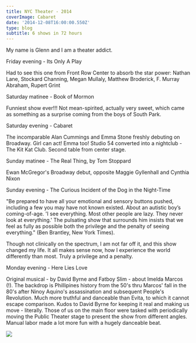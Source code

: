 ---
title: NYC Theater - 2014
coverImage: Cabaret
date: '2014-12-08T16:00:00.550Z'
type: blog
subtitle: 6 shows in 72 hours
---

My name is Glenn and I am a theater addict.

Friday evening - Its Only A Play
<p>Had to see this one from Front Row Center to absorb the star power: 
Nathan Lane, Stockard Channing, Megan Mullaly, Matthew Broderick, F. Murray Abraham, Rupert Grint</p>
<p></p>
Saturday matinee - Book of Mormon
<p>Funniest show ever!!! Not mean-spirited, actually very sweet, which came as something as a surprise coming from the boys of South Park. </p>
<p></p>
Saturday evening - Cabaret
<p>The incomparable Alan Cummings and Emma Stone freshly debuting on Broadway. Girl can act! Emma too!
Studio 54 converted into a nightclub - The Kit Kat Club. Second table from center stage.</p>
<p></p>
Sunday matinee - The Real Thing, by Tom Stoppard
<p>Ewan McGregor's Broadway debut, opposite Maggie Gyllenhall and Cynthia Nixon</p>
<p></p>
Sunday evening - The Curious Incident of the Dog in the Night-Time
<p>"Be prepared to have all your emotional and sensory buttons pushed, including a few you may have not known existed. About an autistic boy’s coming-of-age.
'I see everything. Most other people are lazy. They never look at everything.' 
The pulsating show that surrounds him insists that we feel as fully as possible both the privilege and the penalty of seeing everything." (Ben Brantley, New York Times). 

Though not clinically on the spectrum, I am not far off it, and this show changed my life. It all makes sense now, how I experience the world differently than most. Truly a privilege and a penalty.</p>
<p></p>
Monday evening - Here Lies Love
<p>Original musical - by David Byrne and Fatboy Slim - about Imelda Marcos (!).
The backdrop is Phillipines history from the 50's thru Marcos' fall in the 80's after Ninoy Aquino's assassination and subsequent People's Revolution. Much more truthful and danceable than Evita, to which it cannot escape comparison. Kudos to David Byrne for keeping it real and making us move - literally. Those of us on the main floor were tasked with periodically moving the Public Theater stage to present the show from different angles. Manual labor made a lot more fun with a hugely danceable beat.</p>

<Image src="David_Byrne_HLL"  />
